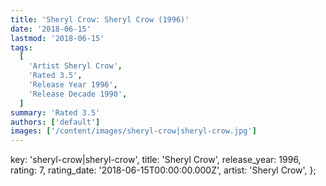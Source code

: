 ```yaml
---
title: 'Sheryl Crow: Sheryl Crow (1996)'
date: '2018-06-15'
lastmod: '2018-06-15'
tags:
  [
    'Artist Sheryl Crow',
    'Rated 3.5',
    'Release Year 1996',
    'Release Decade 1990',
  ]
summary: 'Rated 3.5'
authors: ['default']
images: ['/content/images/sheryl-crow|sheryl-crow.jpg']
---
```


  key: 'sheryl-crow|sheryl-crow',
  title: 'Sheryl Crow',
  release_year: 1996,
  rating: 7,
  rating_date: '2018-06-15T00:00:00.000Z',
  artist: 'Sheryl Crow',
};

<MusicRating data={data} />
